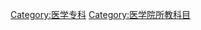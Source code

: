 {{catmore}}
{{Commons cat|Gastroenterology}}
{{Commonscat|Gastroenterology}}

[[Category:医学专科|Category:医学专科]]
[[Category:医学院所教科目|Category:医学院所教科目]]